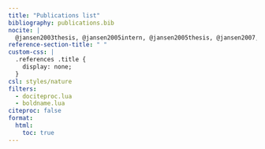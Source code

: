 ---
title: "Publications list"
bibliography: publications.bib
nocite: |
  @jansen2003thesis, @jansen2005intern, @jansen2005thesis, @jansen2007, @jansen2012, @jansen2013, @jansen2013thesis, @manser2014, @townsend2017, @akinyi2019, @habig2019, @levy2020, @grieneisen2020, @grieneisen2021, @bjork2022, @gordon2023, @paietta2023, @roche2023, @weibel2024, @zembsch2005, @jansen2025
reference-section-title: " "  
custom-css: |
  .references .title {
    display: none;
  }
csl: styles/nature
filters:
  - dociteproc.lua
  - boldname.lua
citeproc: false
format:
  html:
    toc: true
---
<!-- filters: [bold-author.lua] -->


<!-- As point make bold author name. This would be so cool -->
<!-- At some point be inspired by https://github.com/jhelvy/jhelvy_quarto/blob/main/research.qmd -->
